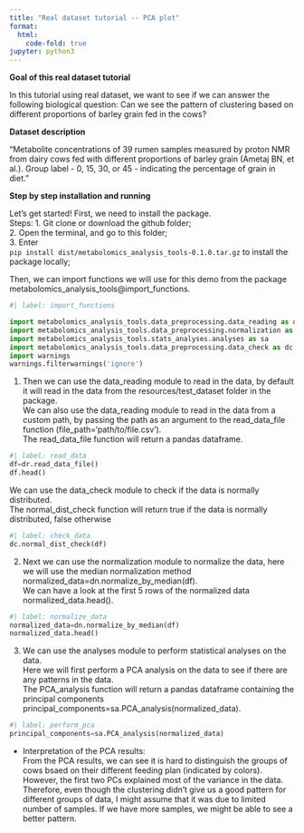 ```yaml
---
title: "Real dataset tutorial -- PCA plot"
format:
  html:
    code-fold: true
jupyter: python3
---
```



**Goal of this real dataset tutorial**

In this tutorial using real dataset, we want to see if we can answer the following biological question:
Can we see the pattern of clustering based on different proportions of barley grain fed in the cows?

**Dataset description**

"Metabolite concentrations of 39 rumen samples measured by proton NMR from dairy cows fed with different proportions of barley grain (Ametaj BN, et al.). Group label - 0, 15, 30, or 45 - indicating the percentage of grain in diet."

**Step by step installation and running**

Let's get started! First, we need to install the package.\
Steps:
  1. Git clone or download the github folder;\
  2. Open the terminal, and go to this folder;\
  3. Enter \
  `pip install dist/metabolomics_analysis_tools-0.1.0.tar.gz` to install the package locally;

Then, we can import functions we will use for this demo from the package metabolomics_analysis_tools@import_functions.

```python
#| label: import_functions

import metabolomics_analysis_tools.data_preprocessing.data_reading as dr
import metabolomics_analysis_tools.data_preprocessing.normalization as dn
import metabolomics_analysis_tools.stats_analyses.analyses as sa
import metabolomics_analysis_tools.data_preprocessing.data_check as dc
import warnings
warnings.filterwarnings('ignore')
```

1. Then we can use the data_reading module to read in the data, by default it will read in the data from the resources/test_dataset folder in the package. \
We can also use the data_reading module to read in the data from a custom path, by passing the path as an argument to the read_data_file function (file_path='path/to/file.csv').\
The read_data_file function will return a pandas dataframe. \

```python
#| label: read_data
df=dr.read_data_file()
df.head()
```

We can use the data_check module to check if the data is normally distributed.\
The normal_dist_check function will return true if the data is  normally distributed, false otherwise

```python
#| label: check_data
dc.normal_dist_check(df)
```

2. Next we can use the normalization module to normalize the data, here we will use the median normalization method
normalized_data=dn.normalize_by_median(df).\
We can have a look at the first 5 rows of the normalized data
normalized_data.head().\


```python
#| label: normalize_data
normalized_data=dn.normalize_by_median(df)
normalized_data.head()
```

3. We can use the analyses module to perform statistical analyses on the data.\
Here we will first perform a PCA analysis on the data to see if there are any patterns in the data.\
The PCA_analysis function will return a pandas dataframe containing the principal components
principal_components=sa.PCA_analysis(normalized_data).

```python
#| label: perform_pca
principal_components=sa.PCA_analysis(normalized_data)
```

  - Interpretation of the PCA results:\
 From the PCA results, we can see it is hard to distinguish the groups of cows bsaed on their different feeding plan (indicated by colors). However, the first two PCs explained most of the variance in the data. Therefore, even though the clustering didn't give us a good pattern for different groups of data, I might assume that it was due to limited number of samples. If we have more samples, we might be able to see a better pattern.\



